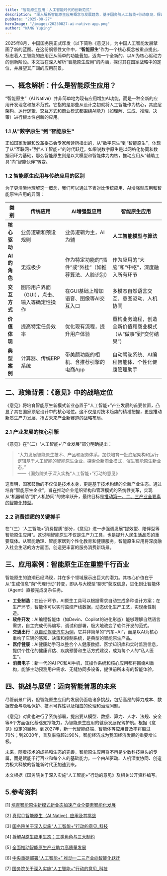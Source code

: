 ```yaml
---
title: "智能原生应用：人工智能时代的创新范式"
description: "深入解析智能原生应用概念与发展趋势，基于国务院人工智能+行动意见，探讨AI驱动的产业创新范式与应用前景"
pubDate: "2025-08-27"
heroImage: "/images/20250827-ai-native-app.png"
author: "WANG Yuping"
---
```


2025年8月，中国国务院正式印发（以下简称《意见》），为中国人工智能发展擘画了新的蓝图。在这份纲领性文件中，“**智能原生**”作为一个核心概念被重点提出，标志着人工智能的应用正从简单的功能叠加，迈向一个全新的、以AI为核心驱动力的创新阶段。本文旨在深入解析“智能原生应用”的内涵，探讨其在国家战略中的定位，并展望其广阔的应用前景。

## 一、概念解析：什么是智能原生应用？

“智能原生”（AI Native）并非简单地为现有应用增加AI功能，而是一种全新的应用开发理念和技术范式。它指的是那些从设计之初就将人工智能作为核心，其底层架构、运行逻辑、交互方式和商业模式都围绕AI能力（如理解、生成、推理、决策）进行根本性创新的应用。

### 1.1 从"数字原生"到"智能原生"

正如国家发展和改革委员会专家解读所指出的，从“数字原生”到“智能原生”，体现了从“互联网+”到“人工智能+”的时代跃迁。如果说数字原生是以网络化协同和数据闭环为基础，那么智能原生则是以大模型和智能体为内核，推动应用从“辅助工具”向“智能伙伴”转变。

### 1.2 智能原生应用与传统应用的区别

为了更清晰地理解这一概念，我们可以通过下表对比传统应用、AI增强型应用和智能原生应用的异同：

| 类别  | 传统应用 | AI增强型应用 | 智能原生应用 |
| --- | --- | --- | --- |
| **核心驱动** | 业务逻辑和预设规则 | 业务逻辑为主，AI为辅 | **人工智能模型与算法** |
| **AI的角色** | 无或极少 | 作为特定功能的“插件”或“外挂”（如推荐算法、人脸识别） | 作为应用的“大脑”和“中枢”，深度融入所有环节 |
| **交互方式** | 图形用户界面（GUI），点击、输入等确定性操作 | 在GUI基础上增加语音、图像等AI交互入口 | 多模态自然语言交互、意图驱动、人机协同 |
| **价值体现** | 提高特定任务效率 | 优化现有流程，提升用户体验 | 重构业务流程，创造全新价值和商业模式（从“做事”到“交付结果”） |
| **典型案例** | 计算器、传统ERP系统 | 带美颜功能的相机、含推荐引擎的电商App | 自动驾驶系统、AI编程智能体、个性化健康管理助手 |

## 二、政策背景：《意见》中的战略定位

《意见》将培育智能原生新模式新业态置于“人工智能+”产业发展的首要位置，凸显了其在国家顶层设计中的核心地位。这不仅是对技术趋势的精准把握，更是推动新质生产力发展、抢占未来产业新赛道的战略布局。

### 2.1 产业发展的核心引擎

《意见》在“（二）‘人工智能+’产业发展”部分明确提出：

> “大力发展智能原生技术、产品和服务体系，加快培育一批底层架构和运行逻辑基于人工智能的智能原生企业，探索全新商业模式，催生智能原生新业态。”  
> ——《国务院关于深入实施“人工智能+”行动的意见》

这表明，国家鼓励的不仅仅是技术本身，更是基于技术构建的全新产业生态。通过培育“智能原生企业”，旨在推动企业组织架构和管理模式的系统性变革，实现从“机器辅助”到“人机协同”的效率跃升，最终目标是[推动第一、二、三产业全要素的智能化转型](https://www.stcn.com/article/detail/3277779.html)。

### 2.2 消费提质的关键抓手

在“（三）‘人工智能+’消费提质”部分，《意见》进一步强调发展“提效型、陪伴型等智能原生应用”。这说明智能原生不仅是生产力工具，也是提升人民生活品质的重要载体。从智能助理、智能家居到个性化教育和健康服务，智能原生应用将深度融入社会生活的方方面面，创造更丰富的服务消费新场景。

## 三、应用案例：智能原生正在重塑千行百业

智能原生的浪潮已经涌现，并在多个领域展示出巨大的潜力。其核心价值在于从“生成信息”向“代理行动”转变，即从与大模型“聊天”获取信息，进化到让智能体（Agent）直接完成复杂任务。

*   **工业制造**：在设计环节，AI原生工具可以根据需求自动生成多种设计方案；在生产环节，智能体可以实时监控产线数据，动态优化生产工艺，实现柔性制造。
*   **软件开发**：AI编程智能体（如Devin、Copilot的进化形态）能够理解自然语言需求，自主完成代码编写、调试和部署，极大地改变了软件开发的范式。
*   **交通出行**：[以自动驾驶汽车为例](https://www.ndrc.gov.cn/xxgk/jd/jd/202508/t20250826_1400073.html)，它并非简单的“汽车+AI”，而是以AI为核心重构了车辆的感知、决策和控制系统，是典型的智能原生产品。
*   **医疗健康**：AI健康助手可以整合个人健康数据、医学知识库和实时监测信息，提供个性化的健康评估、疾病预警和生活方式建议，成为每个人的“私人医生”。
*   **消费电子**：新一代的AI PC和AI手机，其操作系统和核心应用都将围绕AI重构，能够主动预测用户需求、无缝协同多设备，提供前所未有的智能体验。

## 四、挑战与展望：迈向智能普惠的未来

尽管前景广阔，但智能原生应用的发展仍面临诸多挑战，包括高昂的算力成本、数据安全与隐私保护、技术可靠性以及相应的伦理和治理问题。

《意见》对此也进行了系统部署，提出要从模型、数据、算力、人才、法规、安全等8个方面强化基础支撑能力，为智能原生应用的健康发展保驾护航。根据《意见》设定的目标，到2027年，新一代智能终端、智能体等应用普及率将超过70%；到2030年，普及率将超过90%，智能经济成为我国经济发展的重要增长极。

未来，随着技术的成熟和生态的完善，智能原生应用将不再是少数科技巨头的专属，而是赋能千行百业和每个人的基础能力。一个由AI驱动、人机深度协同、创造力极大释放的智能新时代正加速到来。

本文根据《国务院关于深入实施“人工智能+”行动的意见》及相关公开资料编写。


## 5.参考资料

\[1\] [培育智能原生新模式新业态加速产业全要素智能化发展](https://www.ndrc.gov.cn/xxgk/jd/jd/202508/t20250826_1400075.html)

\[2\] [真假◎智能原生（AI Native）应用及其挑战](https://zhuanlan.zhihu.com/p/4825539591)

\[3\] [国务院关于深入实施“人工智能+”行动的意见\_科技](https://www.gov.cn/zhengce/content/202508/content_7037861.htm)

\[4\] [拆解AI原生应用生态：三类角色与三大制约](http://www.360doc.com/content/24/0412/21/65928897_1120211736.shtml)

\[5\] [全面推动智能原生产业助力高质量发展](https://www.ndrc.gov.cn/xxgk/jd/jd/202508/t20250826_1400073.html)

\[6\] [中央重磅部署“人工智能+” 推动一二三产业向智能化跃迁](https://www.stcn.com/article/detail/3277779.html)

\[7\] [国务院关于深入实施“人工智能+”行动的意见\_科技](https://www.gov.cn/zhengce/content/202508/content_7037861.htm)


